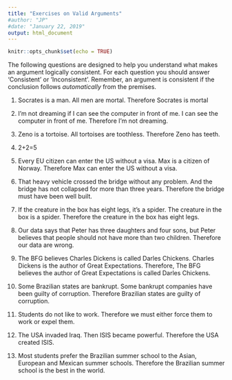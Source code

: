 ```yaml
---
title: "Exercises on Valid Arguments"
#author: "JP"
#date: "January 22, 2019"
output: html_document
---
```


```r
knitr::opts_chunk$set(echo = TRUE)
```

The following questions are designed to help you understand what makes an argument logically consistent. For each question you should answer 'Consistent' or 'Inconsistent'. Remember, an argument is consistent if the conclusion follows *automatically* from the premises.

1. Socrates is a man. All men are mortal. Therefore Socrates is mortal

2. I’m not dreaming if I can see the computer in front of me. I can see the computer in front of me. Therefore I’m not dreaming.

3. Zeno is a tortoise. All tortoises are toothless. Therefore Zeno has teeth.

4. 2+2=5

5. Every EU citizen can enter the US without a visa. Max is a citizen
of Norway. Therefore Max can enter the US without a visa.

6. That heavy vehicle crossed the bridge without any problem. And the bridge has not collapsed for more than three years. Therefore the bridge must have been well built. 

7. If the creature in the box has eight legs, it’s a spider. The creature in the box is a spider. Therefore the creature in the box has eight legs. 

8. Our data says that Peter has three daughters and four sons, but Peter believes that people should not have more than two children. Therefore our data are wrong.

9.  The BFG believes Charles Dickens is called Darles Chickens. Charles Dickens is the author of Great Expectations. Therefore, The BFG believes the author of Great Expectations is called Darles Chickens.

10. Some Brazilian states are bankrupt. Some bankrupt companies have been guilty of corruption. Therefore Brazilian states are guilty of corruption.

11. Students do not like to work. Therefore we must either force them to work or expel them.

12. The USA invaded Iraq. Then ISIS became powerful. Therefore the USA created ISIS.

13. Most students prefer the Brazilian summer school to the Asian, European and Mexican summer schools. Therefore the Brazilian summer school is the best in the world.
